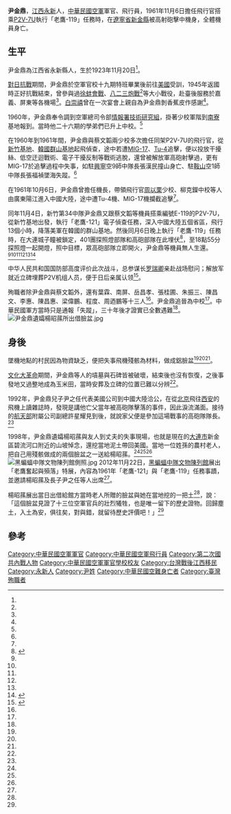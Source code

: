 {{Infobox Military Person
| name       =尹金鼎
| birth_date   = {{birth date|1923|11|20}}
| death_date   ={{Death date and age|1961|11|6|1923|11|20}}
| now = 中華民國空軍中校
| image      =
| caption   = 
| native place= [[江西省_(中華民國)|江西]][[永新縣|永新]]
| birth_place    =
| death_place    = {{PRC}}[[遼寧省|遼寧省]][[新金縣|新金縣]]
| nationality = {{ROC}}
| allegiance = {{ROC}}
| alma mater = [[中華民國空軍官校|中華民國空軍官校]]
| branch  = {{ROCAF}}
| placeofburial =
| serviceyears  = 
| rank   = [[File:Taiwan-airforce-OF-4.svg|17px]] [[中校|空軍中校]]
}}

'''尹金鼎'''{{BD|1923年|11月20日|1961年|11月6日|}}，[[江西省|江西]][[永新縣|永新]]人，[[中華民國空軍|中華民國空軍]]軍官、飛行員，1961年11月6日擔任飛行官搭乘[[P-2海王星巡邏機|P2V-7U]]執行「老鷹-119」任務時，在[[遼寧省|遼寧省]][[新金縣|新金縣]]被高射砲擊中機身，全體機員身亡。

==生平==

尹金鼎為江西省永新縣人，生於1923年11月20日<ref name="李崇善"/>。

[[對日抗戰|對日抗戰]]期間，尹金鼎於空軍官校十九期特班畢業後前往[[美國|美國]]受訓，1945年返國時正好抗戰結束，曾參與過[[徐蚌會戰|徐蚌會戰]]、[[八二三炮戰|八二三炮戰]]<ref name="王銘義"/>等大小戰役，赴臺後服務於嘉義、屏東等各機場<ref name="李崇善"/>。[[白崇禧|白崇禧]]曾在一次宴會上親自為尹金鼎剝香蕉皮作感謝<ref name="王俊秀"/>。

1960年，尹金鼎奉令調到空軍總司令部[[黑蝙蝠中隊|情報署技術研究組]]，掛著少校軍階到[[南寮|南寮]]基地報到。當時他二十六期的學弟們已升上中校。<ref name="李崇善"/>

在1960年到1961年間，尹金鼎與蔡文韜兩少校多次擔任同架P2V-7U的飛行官，從[[新竹機場|新竹基地]]、[[群山機場|韓國群山基地]]起飛偵查，途中若遭[[米格-17|MIG-17]]、[[圖-4|Tu-4]]追擊，便以投放干擾絲、低空迂迴戰術、電子干擾反制等戰術逃脫，還曾被解放軍高砲射擊過，更有MIG-17於追擊過程中失事，如駐[[兴宁市|興寧]]空9師中隊長張漢民撞山身亡、駐[[鞍山|鞍山]]空1師中隊長張福禎墜海失蹤。<ref name="唐飛"/>

在1961年10月6日，尹金鼎曾擔任機長，帶領飛行官[[周以栗_(上海)|周以栗]]少校、柳克鑅中校等人由廣東陽江進入中國大陸，途中遭Tu-4機、MIG-17機攔截追擊<ref name="唐飛"/>。

同年11月4日，新竹第34中隊尹金鼎又跟蔡文韜等機員搭乘編號E-119的P2V-7U，從新竹基地出發，執行「老鷹-121」電子偵查任務，深入中國大陸五個省區，飛行13個小時，降落美軍在韓國的群山基地。然後同月6日晚上執行「老鷹-119」任務時，在大連城子瞳被鎖定，401團探照燈部隊和高砲部隊在此埋伏<ref>{{cite book|editor=翁台生|title=《CIA在台活动秘辛-西方公司的故事》|date=1991-05|publisher=联合报社|isbn=957-08-0593-5|pages=130|accessdate=2016-06-28|language=zh-tw}}</ref>，至18點55分探照燈一起開燈，照中目標，眾高砲部隊立即開火，尹金鼎等機員無人生還。<ref name="李崇善"/><ref name="王俊秀"/><ref name="李青霖"/><ref name="林瑞益"/><ref name="張凱勝"/><ref>{{cite book|editor=秦孝仪|title=《革命人物志》|volume=第18集|date=1977-06|publisher=中央文物供应社|pages=29|accessdate=2016-06-28|language=zh-tw}}</ref>

中华人民共和国国防部高度评价此次战斗，总参谋长[[罗瑞卿|罗瑞卿]]亲赴战场慰问；解放军就近立碑埋葬P2V机组人员，便于日后亲属认领<ref>{{cite book|author1=林虎|title=《保卫祖国领空的战斗 新中国二十年国土防空作战回顾》|date=2002-01|location=北京|publisher=解放军出版社|isbn=7-5065-4167-X|pages=129|accessdate=2016-06-28||language=zh-cn}}</ref>。

殉職者除尹金鼎與蔡文韜外，還有葉霖、南屏、岳昌孝、張桂圃、朱振三、陳昌文、李惠、陳昌惠、梁偉鵬、程度、周迺鵬等十三人<ref name="王俊秀"/>。尹金鼎追晉為中校<ref name="李崇善"/>。中華民國軍方當時只是通報「失蹤」，三十年後才證實已全數遇難<ref name="王銘義"/>。
[[File:尹金鼎遺孀楊昭蓀所出借臉盆.jpg|thumb]]

==身後==
墜機地點的村民因為物資缺乏，便把失事飛機殘骸為材料，做成鋁臉盆<ref name="王銘義"/><ref name="李青霖"/><ref name="張凱勝"/>。

[[文化大革命|文化大革命]]期間，尹金鼎等人的墳墓與石碑皆被破壞，結束後也沒有恢復，之後事發地又過整地成為玉米田，當時安葬及立碑的位置已難以分辨<ref name="張凱勝"/>。

1992年，尹金鼎兒子尹之任代表美國公司到中國大陸洽公，在從[[北京|北京]]飛往[[西安|西安]]的飛機上讀雜誌時，發現是講他亡父當年被高砲隊擊落的事件，因此淚流滿面。接待的[[中华人民共和国航天工业部|航天部]]附屬公司副總許星耀見到後，就說家父便是參加這場戰事的高砲隊隊長。<ref name="李青霖"/>

1998年，尹金鼎遺孀楊昭蓀與友人到丈夫的失事現場，也就是現在的[[大連市|大連市]]新金區碧流河口附近的山坡悼念，還挖當地泥土帶回美國。當地一位姓孫的農村老人，把自己用殘骸做成的兩個臉盆之一送給楊昭蓀。<ref name="王銘義"/><ref name="李青霖"/><ref name="張凱勝"/>
[[File:黑蝙蝠中隊文物陳列館側照.jpg|thumb]]
2012年11月22日，[[黑蝙蝠中隊文物陳列館|黑蝙蝠中隊文物陳列館]]展出「老鷹奮起與殞落」特展，內容為1961年「老鷹-121」與「老鷹-119」任務事蹟，並邀請楊昭蓀及長子尹之任等人出席<ref name="林瑞益"/>。

楊昭蓀展出當日出借給館方當時老人所贈的臉盆與她在當地挖的一把土<ref name="林瑞益"/>，說：「這個臉盆見證了十三位空軍官兵的壯烈犧牲，也是唯一留下的歷史證物。回歸塵土，入土為安，俱往矣，對與錯，就留待歷史評價吧！」<ref name="王銘義"/>

==參考==
{{portal box|人物|江西|台灣|軍事航空}}
{{reflist|1|refs=

<ref name="李崇善">{{cite journal |author=李崇善|title=〈懷念為國捐軀五十四載的尹金鼎長官〉|journal=《中華民國的空軍》|issue=第901期|date=2015-06|publisher=中華民國空軍司令部|location=台灣|language=zh-tw}}</ref>

<ref name="張凱勝">{{Cite news|url=http://www.chinatimes.com/newspapers/20130512000964-260301|title=墜落處立碑 遺族盼兩岸玉成|language=zh-tw|publisher=《旺報》|author=張凱勝|date=2009-11-20|accessdate=2016-07-04|archive-date=2019-12-02|archive-url=https://web.archive.org/web/20191202112603/https://www.chinatimes.com/newspapers/20130512000964-260301|dead-url=no}}</ref>

<ref name="唐飛">{{cite journal |author=[[唐飛|唐飛]]|title=〈空軍特種作戰史回顧(二)〉|journal =《空軍學術雙月刊》|date=2015-08|volume=|issue=第647期|publisher=空軍督察室學術月刊社|location=臺灣|language=zh-tw|}}</ref>

<ref name="李青霖">{{Cite news|url=|title=黑蝙蝠故事／殲父機仇人子 今成商場夥伴|language=zh-tw|publisher=《聯合報》|author=李青霖|date=2009-11-20 |accessdate=}}</ref>

<ref name="林瑞益">{{Cite news|url=|title=黑蝙蝠英勇精神 竹市出書紀念|language=zh-tw|publisher=中央社|author=林瑞益|date=2012-11-22|accessdate=}}</ref>

<ref name="王銘義">{{Cite news|url=|title=機密黑蝙蝠 殘骸化作臉盆一只|language=zh-tw|publisher=《中國時報》|author=王銘義|date=2009-11-20 |accessdate=}}</ref>

<ref name="王俊秀">{{cite book |author=王俊秀|chapter=〈橫貫公路首發團──黑蝙蝠的一項特殊活動〉|title=《黑蝙蝠之鏈》|date=2011-08-19|publisher=聯經出版社|volume=|location=臺灣|language=zh-tw|isbn=9789570838626}}</ref>

}}


[[Category:中華民國空軍軍官|Category:中華民國空軍軍官]]
[[Category:中華民國空軍飛行員|Category:中華民國空軍飛行員]]
[[Category:第二次國共內戰人物|Category:第二次國共內戰人物]]
[[Category:中華民國空軍軍官學校校友|Category:中華民國空軍軍官學校校友]]
[[Category:台灣戰後江西移民|Category:台灣戰後江西移民]]
[[Category:永新人|Category:永新人]]
[[Category:尹姓|Category:尹姓]]
[[Category:中華民國空難身亡者|Category:中華民國空難身亡者]]
[[Category:臺灣殉職者|Category:臺灣殉職者]]